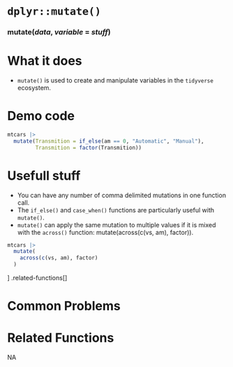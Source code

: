 # [`dplyr::mutate()`]{.blue}
 
 
### [mutate]{.blue}(*data*, *variable* = *stuff*){.center} 
 
# What it does 


+ [`mutate()`]{.blue} is used to create and manipulate variables in the `tidyverse` ecosystem.
  
 
# Demo code 

```r
mtcars |> 
  mutate(Transmition = if_else(am == 0, "Automatic", "Manual"),
         Transmition = factor(Transmition))
```
  
 
# Usefull stuff 

+ You can have any number of comma delimited mutations in one function call.
+ The [`if_else()`]{.blue} and [`case_when()`]{.blue} functions are particularly useful with [`mutate()`]{.blue}.
+ [`mutate()`]{.blue} can apply the same mutation to multiple values if it is mixed with the [`across()`]{.blue} function:   mutate(across(c(vs, am), factor)).
```r
mtcars |> 
  mutate(
    across(c(vs, am), factor)
  )
```
]
.related-functions[]
  
 
# Common Problems 

  
 
# Related Functions 
NA  
